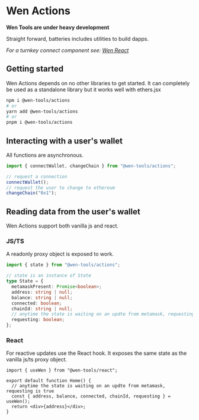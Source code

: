 # Wen Actions

**Wen Tools are under heavy development**

Straight forward, batteries includes utilities to build dapps.

_For a turnkey connect component see: [Wen React](/packages/wen-react)_

## Getting started

Wen Actions depends on no other libraries to get started. It can completely be used as a standalone library but it works well with ethers.jsx

```sh
npm i @wen-tools/actions
# or
yarn add @wen-tools/actions
# or
pnpm i @wen-tools/actions
```

## Interacting with a user's wallet

All functions are asynchronous.

```jsx
import { connectWallet, changeChain } from "@wen-tools/actions";

// request a connection
connectWallet();
// request the user to change to ethereum
changeChain("0x1");
```

## Reading data from the user's wallet

Wen Actions support both vanilla js and react.

### JS/TS

A readonly proxy object is exposed to work.

```ts
import { state } from "@wen-tools/actions";

// state is an instance of State
type State = {
  metamaskPresent: Promise<boolean>;
  address: string | null;
  balance: string | null;
  connected: boolean;
  chainId: string | null;
  // anytime the state is waiting on an updte from metamask, requesting is true
  requesting: boolean;
};
```

### React

For reactive updates use the React hook. It exposes the same state as the vanilla js/ts proxy object.

```tsx
import { useWen } from "@wen-tools/react";

export default function Home() {
  // anytime the state is waiting on an updte from metamask, requesting is true
  const { address, balance, connected, chainId, requesting } = useWen();
  return <div>{address}</div>;
}
```
